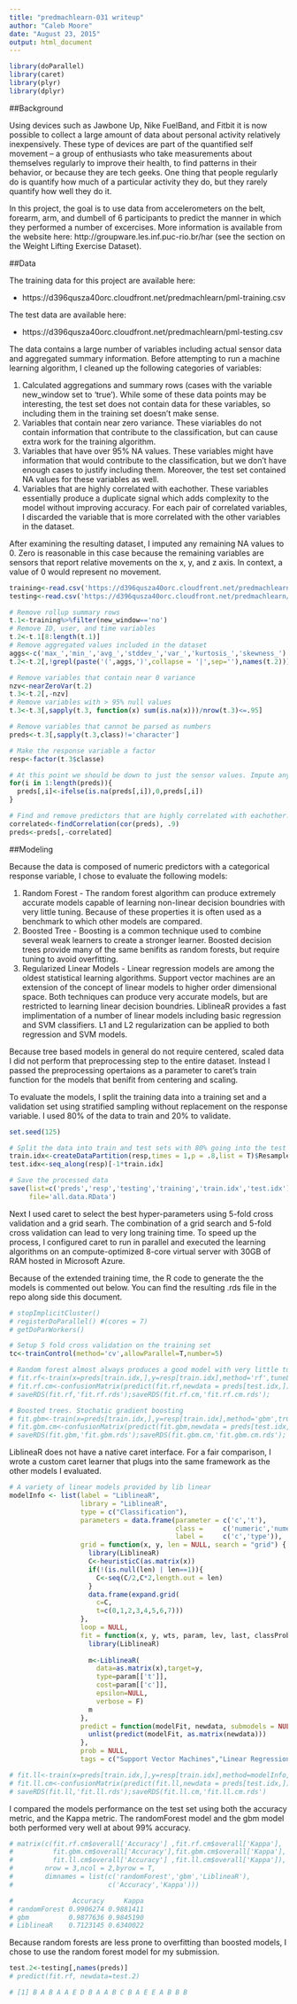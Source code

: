```yaml
---
title: "predmachlearn-031 writeup"
author: "Caleb Moore"
date: "August 23, 2015"
output: html_document
---
```


```r
library(doParallel)
library(caret)
library(plyr)
library(dplyr)
```

##Background

Using devices such as Jawbone Up, Nike FuelBand, and Fitbit it is now possible to collect a large amount of data about personal activity relatively inexpensively. These type of devices are part of the quantified self movement – a group of enthusiasts who take measurements about themselves regularly to improve their health, to find patterns in their behavior, or because they are tech geeks. One thing that people regularly do is quantify how much of a particular activity they do, but they rarely quantify how well they do it. 

In this project, the goal is to use data from accelerometers on the belt, forearm, arm, and dumbell of 6 participants to predict the manner in which they performed a number of excercises. More information is available from the website here: http://groupware.les.inf.puc-rio.br/har (see the section on the Weight Lifting Exercise Dataset). 

##Data 

The training data for this project are available here: 

- https://d396qusza40orc.cloudfront.net/predmachlearn/pml-training.csv

The test data are available here: 

- https://d396qusza40orc.cloudfront.net/predmachlearn/pml-testing.csv

The data contains a large number of variables including actual sensor data and aggregated summary information. Before attempting to run a machine learning algorithm, I cleaned up the following categories of variables:

1. Calculated aggregations and summary rows (cases with the variable new_window set to 'true'). While some of these data points may be interesting, the test set does not contain data for these variables, so including them in the training set doesn't make sense.
2. Variables that contain near zero variance. These viariables do not contain information that contribute to the classification, but can cause extra work for the training algorithm.
3. Variables that have over 95% NA values. These variables might have information that would contribute to the classification, but we don't have enough cases to justify including them. Moreover, the test set contained NA values for these variables as well. 
4. Variables that are highly correlated with eachother. These variables essentially produce a duplicate signal which adds complexity to the model without improving accuracy. For each pair of correlated variables, I discarded the variable that is more correlated with the other variables in the dataset. 

After examining the resulting dataset, I imputed any remaining NA values to 0. Zero is reasonable in this case because the remaining variables are sensors that report relative movements on the x, y, and z axis. In context, a value of 0 would represent no movement.

```r

training<-read.csv('https://d396qusza40orc.cloudfront.net/predmachlearn/pml-training.csv',stringsAsFactors = F)
testing<-read.csv('https://d396qusza40orc.cloudfront.net/predmachlearn/pml-testing.csv',stringsAsFactors = F)

# Remove rollup summary rows
t.1<-training%>%filter(new_window=='no')
# Remove ID, user, and time variables
t.2<-t.1[8:length(t.1)]
# Remove aggregated values included in the dataset
aggs<-c('max_','min_','avg_','stddev_','var_','kurtosis_','skewness_')
t.2<-t.2[,!grepl(paste('(',aggs,')',collapse = '|',sep=''),names(t.2))]

# Remove variables that contain near 0 variance
nzv<-nearZeroVar(t.2)
t.3<-t.2[,-nzv]
# Remove variables with > 95% null values
t.3<-t.3[,sapply(t.3, function(x) sum(is.na(x)))/nrow(t.3)<=.95]

# Remove variables that cannot be parsed as numbers
preds<-t.3[,sapply(t.3,class)!='character']

# Make the response variable a factor
resp<-factor(t.3$classe)

# At this point we should be down to just the sensor values. Impute any remaining missing values to 0
for(i in 1:length(preds)){
  preds[,i]<-ifelse(is.na(preds[,i]),0,preds[,i])
}

# Find and remove predictors that are highly correlated with eachother. 
correlated<-findCorrelation(cor(preds), .9)
preds<-preds[,-correlated]
```

##Modeling

Because the data is composed of numeric predictors with a categorical response variable, I chose to evaluate the following models:

1. Random Forest - The random forest algorithm can produce extremely accurate models capable of learning non-linear decision boundries with very little tuning. Because of these properties it is often used as a benchmark to which other models are compared.
2. Boosted Tree - Boosting is a common technique used to combine several weak learners to create a stronger learner. Boosted decision trees provide many of the same benifits as random forests, but require tuning to avoid overfitting. 
3. Regularized Linear Models -  Linear regression models are among the oldest statistical learning algorithms. Support vector machines are an extension of the concept of linear models to higher order dimensional space. Both techniques can produce very accurate models, but are restricted to learning linear decision boundries. LiblineaR provides a fast implimentation of a number of linear models including basic regression and SVM classifiers. L1 and L2 regularization can be applied to both regression and SVM models. 

Because tree based models in general do not require centered, scaled data I did not perform that preprocessing step to the entire dataset. Instead I passed the preprocessing opertaions as a parameter to caret's train function for the models that benifit from centering and scaling.

To evaluate the models, I split the training data into a training set and a validation set using stratified sampling without replacement on the response variable. I used 80% of the data to train and 20% to validate. 



```r
set.seed(125)

# Split the data into train and test sets with 80% going into the test set
train.idx<-createDataPartition(resp,times = 1,p = .8,list = T)$Resample1
test.idx<-seq_along(resp)[-1*train.idx]

# Save the processed data
save(list=c('preds','resp','testing','training','train.idx','test.idx'),
     file='all.data.RData')
```

Next I used caret to select the best hyper-parameters using 5-fold cross validation and a grid searh. The combination of a grid search and 5-fold cross validation can lead to very long training time. To speed up the process, I configured caret to run in parallel and executed the learning algorithms on an compute-optimized 8-core virtual server with 30GB of RAM hosted in Microsoft Azure. 

Because of the extended training time, the R code to generate the the models is commented out below. You can find the resulting .rds file in the repo along side this document.

```r
# stopImplicitCluster()
# registerDoParallel() #(cores = 7)
# getDoParWorkers()

# Setup 5 fold cross validation on the training set
tc<-trainControl(method='cv',allowParallel=T,number=5)

# Random forest almost always produces a good model with very little tuning required
# fit.rf<-train(x=preds[train.idx,],y=resp[train.idx],method='rf',tuneLength=3)
# fit.rf.cm<-confusionMatrix(predict(fit.rf,newdata = preds[test.idx,]),resp[test.idx])
# saveRDS(fit.rf,'fit.rf.rds');saveRDS(fit.rf.cm,'fit.rf.cm.rds');

# Boosted trees. Stochatic gradient boosting
# fit.gbm<-train(x=preds[train.idx,],y=resp[train.idx],method='gbm',trControl=tc,tuneLength=5)
# fit.gbm.cm<-confusionMatrix(predict(fit.gbm,newdata = preds[test.idx,]),resp[test.idx])
# saveRDS(fit.gbm,'fit.gbm.rds');saveRDS(fit.gbm.cm,'fit.gbm.cm.rds');
```

LiblineaR does not have a native caret interface. For a fair comparison, I wrote a custom caret learner that plugs into the same framework as the other models I evaluated.

```r
# A variety of linear models provided by lib linear
modelInfo <- list(label = "LiblineaR",
                  library = "LiblineaR",
                  type = c("Classification"),
                  parameters = data.frame(parameter = c('c','t'),
                                          class =     c('numeric','numeric'),
                                          label =     c('c','type')),
                  grid = function(x, y, len = NULL, search = "grid") {
                    library(LiblineaR)
                    C<-heuristicC(as.matrix(x))
                    if(!(is.null(len) | len==1)){
                      C<-seq(C/2,C*2,length.out = len)
                    }
                    data.frame(expand.grid(
                      c=C,
                      t=c(0,1,2,3,4,5,6,7)))
                  },
                  loop = NULL,
                  fit = function(x, y, wts, param, lev, last, classProbs, ...) {
                    library(LiblineaR)
                    
                    m<-LiblineaR(
                      data=as.matrix(x),target=y,
                      type=param[['t']],
                      cost=param[['c']],
                      epsilon=NULL,
                      verbose = F)
                    m
                  },
                  predict = function(modelFit, newdata, submodels = NULL) {
                    unlist(predict(modelFit, as.matrix(newdata)))
                  },
                  prob = NULL,
                  tags = c("Support Vector Machines","Linear Regression", "Linear Classifier"))

# fit.ll<-train(x=preds[train.idx,],y=resp[train.idx],method=modelInfo,trControl=tc,preProcess = c('center','scale'),tuneLength = 5)
# fit.ll.cm<-confusionMatrix(predict(fit.ll,newdata = preds[test.idx,]),resp[test.idx])
# saveRDS(fit.ll,'fit.ll.rds');saveRDS(fit.ll.cm,'fit.ll.cm.rds')
```

I compared the models performance on the test set using both the accuracy metric, and the Kappa metric. The randomForest model and the gbm model both performed very well at about 99% accuracy. 

```r
# matrix(c(fit.rf.cm$overall['Accuracy'] ,fit.rf.cm$overall['Kappa'],
#          fit.gbm.cm$overall['Accuracy'],fit.gbm.cm$overall['Kappa'],
#          fit.ll.cm$overall['Accuracy'] ,fit.ll.cm$overall['Kappa']),
#        nrow = 3,ncol = 2,byrow = T,
#        dimnames = list(c('randomForest','gbm','LiblineaR'),
#                        c('Accuracy','Kappa')))

#               Accuracy     Kappa
# randomForest 0.9906274 0.9881411
# gbm          0.9877636 0.9845190
# LiblineaR    0.7123145 0.6340022
```

Because random forests are less prone to overfitting than boosted models, I chose to use the random forest model for my submission.

```r
test.2<-testing[,names(preds)]
# predict(fit.rf, newdata=test.2)

# [1] B A B A A E D B A A B C B A E E A B B B
```
